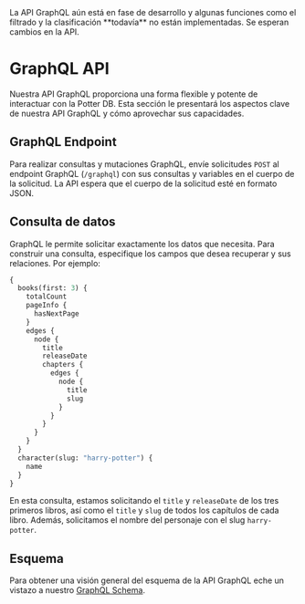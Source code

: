 
<Callout type="warning" emoji="⚠️">
La API GraphQL aún está en fase de desarrollo y algunas funciones como el filtrado y la clasificación **todavía** no están implementadas. Se esperan cambios en la API.
</Callout>

# GraphQL API

Nuestra API GraphQL proporciona una forma flexible y potente de interactuar con la Potter DB. Esta sección le presentará los aspectos clave de nuestra API GraphQL y cómo aprovechar sus capacidades.

## GraphQL Endpoint

Para realizar consultas y mutaciones GraphQL, envíe solicitudes `POST` al endpoint GraphQL (`/graphql`) con sus consultas y variables en el cuerpo de la solicitud. La API espera que el cuerpo de la solicitud esté en formato JSON.

## Consulta de datos

GraphQL le permite solicitar exactamente los datos que necesita. Para construir una consulta, especifique los campos que desea recuperar y sus relaciones. Por ejemplo:

```graphql
{
  books(first: 3) {
    totalCount
    pageInfo {
      hasNextPage
    }
    edges {
      node {
        title
        releaseDate
        chapters {
          edges {
            node {
              title
              slug
            }
          }
        }
      }
    }
  }
  character(slug: "harry-potter") {
    name
  }
}
```
En esta consulta, estamos solicitando el `title` y `releaseDate` de los tres primeros libros, así como el `title` y `slug` de todos los capítulos de cada libro. Además, solicitamos el nombre del personaje con el slug `harry-potter`.

## Esquema

Para obtener una visión general del esquema de la API GraphQL eche un vistazo a nuestro [GraphQL Schema](https://github.com/danielschuster-muc/potter-db/blob/master/backend/app/graphql/schema.json).
